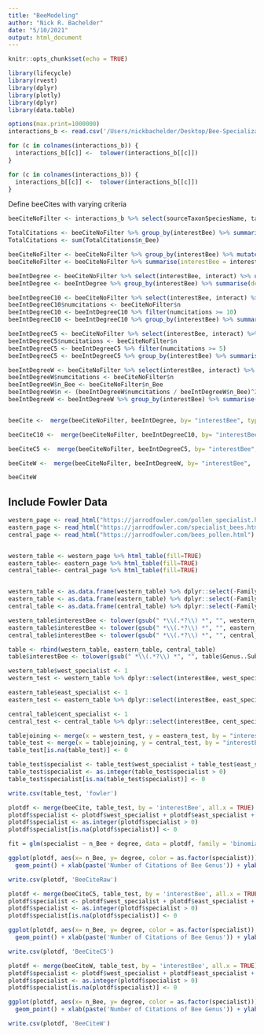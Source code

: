 ```yaml
---
title: "BeeModeling"
author: "Nick R. Bachelder"
date: "5/10/2021"
output: html_document
---
```


```r
knitr::opts_chunk$set(echo = TRUE)

library(lifecycle)
library(rvest)
library(dplyr)
library(plotly)
library(dplyr)
library(data.table)
```

```r
options(max.print=1000000)
interactions_b <- read.csv('/Users/nickbachelder/Desktop/Bee-Specialization-Modeling/interactions_dup.csv') %>% select(-X)

for (c in colnames(interactions_b)) {
  interactions_b[[c]] <-  tolower(interactions_b[[c]])
}

for (c in colnames(interactions_b)) {
  interactions_b[[c]] <-  tolower(interactions_b[[c]])
}
```




Define beeCites with varying criteria

```r
beeCiteNoFilter <- interactions_b %>% select(sourceTaxonSpeciesName, targetTaxonFamilyName) %>% dplyr::rename(interestBee = sourceTaxonSpeciesName, interact = targetTaxonFamilyName) %>% group_by(interestBee, interact) %>% count() %>% ungroup() %>% filter(interestBee != "", interact != "")

TotalCitations <- beeCiteNoFilter %>% group_by(interestBee) %>% summarise(n_Bee = sum(n)) %>% ungroup()
TotalCitations <- sum(TotalCitations$n_Bee)

beeCiteNoFilter <- beeCiteNoFilter %>% group_by(interestBee) %>% mutate(interact= interact, n = n, n_Bee = sum(n)) %>% ungroup()
beeCiteNoFilter <- beeCiteNoFilter %>% summarise(interestBee = interestBee, interact= interact, n = n, n_Bee = n_Bee, BeeFreq = n_Bee / TotalCitations) %>% ungroup()

beeIntDegree <- beeCiteNoFilter %>% select(interestBee, interact) %>% unique() %>% group_by(interestBee, interact) %>% count()
beeIntDegree <- beeIntDegree %>% group_by(interestBee) %>% summarise(degree = sum(n))

beeIntDegreeC10 <- beeCiteNoFilter %>% select(interestBee, interact) %>% unique() %>% group_by(interestBee, interact) %>% count()
beeIntDegreeC10$numcitations <- beeCiteNoFilter$n
beeIntDegreeC10 <- beeIntDegreeC10 %>% filter(numcitations >= 10)
beeIntDegreeC10 <- beeIntDegreeC10 %>% group_by(interestBee) %>% summarise(degree = sum(n)) ## min of 10 citations to contribute to degree

beeIntDegreeC5 <- beeCiteNoFilter %>% select(interestBee, interact) %>% unique() %>% group_by(interestBee, interact) %>% count()
beeIntDegreeC5$numcitations <- beeCiteNoFilter$n
beeIntDegreeC5 <- beeIntDegreeC5 %>% filter(numcitations >= 5)
beeIntDegreeC5 <- beeIntDegreeC5 %>% group_by(interestBee) %>% summarise(degree = sum(n)) ## min of 5 citations to contribute to degree

beeIntDegreeW <- beeCiteNoFilter %>% select(interestBee, interact) %>% unique() %>% group_by(interestBee, interact) %>% count()
beeIntDegreeW$numcitations <- beeCiteNoFilter$n
beeIntDegreeW$n_Bee <- beeCiteNoFilter$n_Bee
beeIntDegreeW$n <- (beeIntDegreeW$numcitations / beeIntDegreeW$n_Bee)^2
beeIntDegreeW <- beeIntDegreeW %>% group_by(interestBee) %>% summarise(degree = sum(n)) ## weighted degree


beeCite <-  merge(beeCiteNoFilter, beeIntDegree, by= "interestBee", type = 'inner') 

beeCiteC10 <-  merge(beeCiteNoFilter, beeIntDegreeC10, by= "interestBee",  type = 'inner')

beeCiteC5 <-  merge(beeCiteNoFilter, beeIntDegreeC5, by= "interestBee",  type = 'inner') 

beeCiteW <-  merge(beeCiteNoFilter, beeIntDegreeW, by= "interestBee",  type = 'inner')

beeCiteW
```

## Include Fowler Data

```r
western_page <- read_html("https://jarrodfowler.com/pollen_specialist.html")
eastern_page <- read_html("https://jarrodfowler.com/specialist_bees.html")
central_page <- read_html("https://jarrodfowler.com/bees_pollen.html")


western_table <- western_page %>% html_table(fill=TRUE)
eastern_table<- eastern_page %>% html_table(fill=TRUE)
central_table<- central_page %>% html_table(fill=TRUE)


western_table <- as.data.frame(western_table) %>% dplyr::select(-Family..Subfamily..Tribe..Subtribe)
eastern_table <- as.data.frame(eastern_table) %>% dplyr::select(-Family..Subfamily..Tribe..Subtribe)
central_table <- as.data.frame(central_table) %>% dplyr::select(-Family..Subfamily..Tribe..Subtribe)

western_table$interestBee <- tolower(gsub(" *\\(.*?\\) *", "", western_table$Genus..Subgenus..species))
eastern_table$interestBee <- tolower(gsub(" *\\(.*?\\) *", "", eastern_table$Genus..Subgenus..species))
central_table$interestBee <- tolower(gsub(" *\\(.*?\\) *", "", central_table$Genus..Subgenus..species))

table <- rbind(western_table, eastern_table, central_table)
table$interestBee <- tolower(gsub(" *\\(.*?\\) *", "", table$Genus..Subgenus..species))

western_table$west_specialist <- 1
western_test <- western_table %>% dplyr::select(interestBee, west_specialist) %>% unique()

eastern_table$east_specialist <- 1
eastern_test <- eastern_table %>% dplyr::select(interestBee, east_specialist) %>% unique()

central_table$cent_specialist <- 1
central_test <- central_table %>% dplyr::select(interestBee, cent_specialist) %>% unique()

tablejoining <- merge(x = western_test, y = eastern_test, by = "interestBee", all = TRUE)
table_test <- merge(x = tablejoining, y = central_test, by = "interestBee", all = TRUE)
table_test[is.na(table_test)] <- 0

table_test$specialist <- table_test$west_specialist + table_test$east_specialist + table_test$cent_specialist
table_test$specialist <- as.integer(table_test$specialist > 0)
table_test$specialist[is.na(table_test$specialist)] <- 0

write.csv(table_test, 'fowler')
```

```r
plotdf <- merge(beeCite, table_test, by = 'interestBee', all.x = TRUE)
plotdf$specialist <- plotdf$west_specialist + plotdf$east_specialist + plotdf$cent_specialist
plotdf$specialist <- as.integer(plotdf$specialist > 0)
plotdf$specialist[is.na(plotdf$specialist)] <- 0

fit = glm(specialist ~ n_Bee + degree, data = plotdf, family = 'binomial')

ggplot(plotdf, aes(x= n_Bee, y= degree, color = as.factor(specialist))) +
  geom_point() + xlab(paste('Number of Citations of Bee Genus')) + ylab(paste('Unique Plants Interacted With (Degree)')) + ggtitle(paste('Bee Interaction Diversity and Bee Citation Count')) + scale_x_continuous(limits = c(0, 200)) + scale_y_continuous(limits = c(0, 40))+ geom_jitter()+ scale_color_discrete(name = "Specialist") + geom_smooth()

write.csv(plotdf, 'BeeCiteRaw')
```

```r
plotdf <- merge(beeCiteC5, table_test, by = 'interestBee', all.x = TRUE)
plotdf$specialist <- plotdf$west_specialist + plotdf$east_specialist + plotdf$cent_specialist
plotdf$specialist <- as.integer(plotdf$specialist > 0)
plotdf$specialist[is.na(plotdf$specialist)] <- 0

ggplot(plotdf, aes(x= n_Bee, y= degree, color = as.factor(specialist)), text = paste("Bee:", interestBee)) +
  geom_point() + xlab(paste('Number of Citations of Bee Genus')) + ylab(paste('Unique Plants Interacted With (Degree)')) + ggtitle(paste('Bee Interaction Diversity (Minimum 5 Citations) and Bee Citation Count')) + scale_x_continuous(limits = c(0, 200)) + scale_y_continuous(limits = c(0, 15))+ geom_jitter() + scale_color_discrete(name = "Specialist")+ geom_smooth(se = FALSE)

write.csv(plotdf, 'BeeCiteC5')
```

```r
plotdf <- merge(beeCiteW, table_test, by = 'interestBee', all.x = TRUE)
plotdf$specialist <- plotdf$west_specialist + plotdf$east_specialist + plotdf$cent_specialist
plotdf$specialist <- as.integer(plotdf$specialist > 0)
plotdf$specialist[is.na(plotdf$specialist)] <- 0

ggplot(plotdf, aes(x= n_Bee, y= degree, color = as.factor(specialist))) +
  geom_point() + xlab(paste('Number of Citations of Bee Genus')) + ylab(paste('Function of Degree')) + ggtitle(paste('Function of Degree and Bee Citation Count')) + scale_x_continuous(limits = c(0, 200)) + scale_y_continuous(limits = c(0, 1)) + geom_smooth(se = FALSE)+ scale_color_discrete(name = "Specialist") 

write.csv(plotdf, 'BeeCiteW')
```





